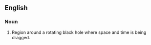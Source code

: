 ==English==

===Noun===
{{en-noun}}

# Region around a rotating black hole where space and time is being dragged.

{{substub}}